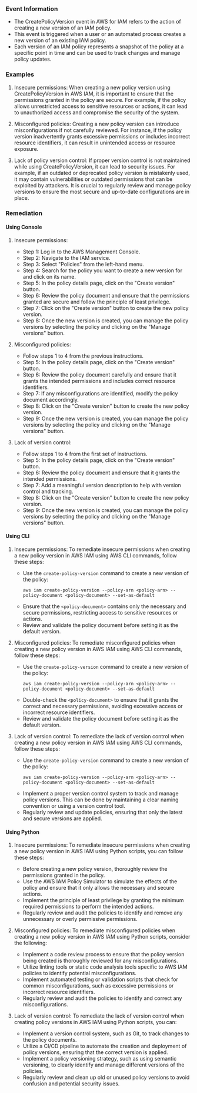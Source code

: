 
### Event Information

- The CreatePolicyVersion event in AWS for IAM refers to the action of creating a new version of an IAM policy.
- This event is triggered when a user or an automated process creates a new version of an existing IAM policy.
- Each version of an IAM policy represents a snapshot of the policy at a specific point in time and can be used to track changes and manage policy updates.


### Examples

1. Insecure permissions: When creating a new policy version using CreatePolicyVersion in AWS IAM, it is important to ensure that the permissions granted in the policy are secure. For example, if the policy allows unrestricted access to sensitive resources or actions, it can lead to unauthorized access and compromise the security of the system.

2. Misconfigured policies: Creating a new policy version can introduce misconfigurations if not carefully reviewed. For instance, if the policy version inadvertently grants excessive permissions or includes incorrect resource identifiers, it can result in unintended access or resource exposure.

3. Lack of policy version control: If proper version control is not maintained while using CreatePolicyVersion, it can lead to security issues. For example, if an outdated or deprecated policy version is mistakenly used, it may contain vulnerabilities or outdated permissions that can be exploited by attackers. It is crucial to regularly review and manage policy versions to ensure the most secure and up-to-date configurations are in place.

### Remediation

#### Using Console

1. Insecure permissions:
   - Step 1: Log in to the AWS Management Console.
   - Step 2: Navigate to the IAM service.
   - Step 3: Select "Policies" from the left-hand menu.
   - Step 4: Search for the policy you want to create a new version for and click on its name.
   - Step 5: In the policy details page, click on the "Create version" button.
   - Step 6: Review the policy document and ensure that the permissions granted are secure and follow the principle of least privilege.
   - Step 7: Click on the "Create version" button to create the new policy version.
   - Step 8: Once the new version is created, you can manage the policy versions by selecting the policy and clicking on the "Manage versions" button.

2. Misconfigured policies:
   - Follow steps 1 to 4 from the previous instructions.
   - Step 5: In the policy details page, click on the "Create version" button.
   - Step 6: Review the policy document carefully and ensure that it grants the intended permissions and includes correct resource identifiers.
   - Step 7: If any misconfigurations are identified, modify the policy document accordingly.
   - Step 8: Click on the "Create version" button to create the new policy version.
   - Step 9: Once the new version is created, you can manage the policy versions by selecting the policy and clicking on the "Manage versions" button.

3. Lack of version control:
   - Follow steps 1 to 4 from the first set of instructions.
   - Step 5: In the policy details page, click on the "Create version" button.
   - Step 6: Review the policy document and ensure that it grants the intended permissions.
   - Step 7: Add a meaningful version description to help with version control and tracking.
   - Step 8: Click on the "Create version" button to create the new policy version.
   - Step 9: Once the new version is created, you can manage the policy versions by selecting the policy and clicking on the "Manage versions" button.

#### Using CLI

1. Insecure permissions: To remediate insecure permissions when creating a new policy version in AWS IAM using AWS CLI commands, follow these steps:
   - Use the `create-policy-version` command to create a new version of the policy: 
     ```
     aws iam create-policy-version --policy-arn <policy-arn> --policy-document <policy-document> --set-as-default
     ```
   - Ensure that the `<policy-document>` contains only the necessary and secure permissions, restricting access to sensitive resources or actions.
   - Review and validate the policy document before setting it as the default version.

2. Misconfigured policies: To remediate misconfigured policies when creating a new policy version in AWS IAM using AWS CLI commands, follow these steps:
   - Use the `create-policy-version` command to create a new version of the policy: 
     ```
     aws iam create-policy-version --policy-arn <policy-arn> --policy-document <policy-document> --set-as-default
     ```
   - Double-check the `<policy-document>` to ensure that it grants the correct and necessary permissions, avoiding excessive access or incorrect resource identifiers.
   - Review and validate the policy document before setting it as the default version.

3. Lack of version control: To remediate the lack of version control when creating a new policy version in AWS IAM using AWS CLI commands, follow these steps:
   - Use the `create-policy-version` command to create a new version of the policy: 
     ```
     aws iam create-policy-version --policy-arn <policy-arn> --policy-document <policy-document> --set-as-default
     ```
   - Implement a proper version control system to track and manage policy versions. This can be done by maintaining a clear naming convention or using a version control tool.
   - Regularly review and update policies, ensuring that only the latest and secure versions are applied.

#### Using Python

1. Insecure permissions: To remediate insecure permissions when creating a new policy version in AWS IAM using Python scripts, you can follow these steps:
   - Before creating a new policy version, thoroughly review the permissions granted in the policy.
   - Use the AWS IAM Policy Simulator to simulate the effects of the policy and ensure that it only allows the necessary and secure actions.
   - Implement the principle of least privilege by granting the minimum required permissions to perform the intended actions.
   - Regularly review and audit the policies to identify and remove any unnecessary or overly permissive permissions.

2. Misconfigured policies: To remediate misconfigured policies when creating a new policy version in AWS IAM using Python scripts, consider the following:
   - Implement a code review process to ensure that the policy version being created is thoroughly reviewed for any misconfigurations.
   - Utilize linting tools or static code analysis tools specific to AWS IAM policies to identify potential misconfigurations.
   - Implement automated testing or validation scripts that check for common misconfigurations, such as excessive permissions or incorrect resource identifiers.
   - Regularly review and audit the policies to identify and correct any misconfigurations.

3. Lack of version control: To remediate the lack of version control when creating policy versions in AWS IAM using Python scripts, you can:
   - Implement a version control system, such as Git, to track changes to the policy documents.
   - Utilize a CI/CD pipeline to automate the creation and deployment of policy versions, ensuring that the correct version is applied.
   - Implement a policy versioning strategy, such as using semantic versioning, to clearly identify and manage different versions of the policies.
   - Regularly review and clean up old or unused policy versions to avoid confusion and potential security issues.

